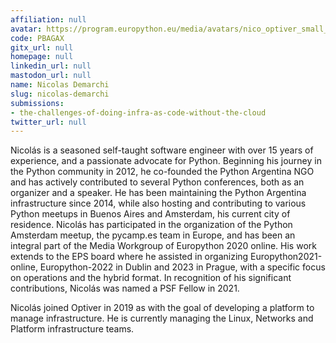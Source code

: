 ```yaml
---
affiliation: null
avatar: https://program.europython.eu/media/avatars/nico_optiver_small_Ajc2NAp.jpg
code: PBAGAX
gitx_url: null
homepage: null
linkedin_url: null
mastodon_url: null
name: Nicolas Demarchi
slug: nicolas-demarchi
submissions:
- the-challenges-of-doing-infra-as-code-without-the-cloud
twitter_url: null
---
```


Nicolás is a seasoned self-taught software engineer with over 15 years of experience, and a passionate advocate for Python. Beginning his journey in the Python community in 2012, he co-founded the Python Argentina NGO and has actively contributed to several Python conferences, both as an organizer and a speaker. He has been maintaining the Python Argentina infrastructure since 2014, while also hosting and contributing to various Python meetups in Buenos Aires and Amsterdam, his current city of residence. Nicolás has participated in the organization of the Python Amsterdam meetup, the pycamp.es team in Europe, and has been an integral part of the Media Workgroup of Europython 2020 online. His work extends to the EPS board where he assisted in organizing Europython2021-online, Europython-2022 in Dublin and 2023 in Prague, with a specific focus on operations and the hybrid format. In recognition of his significant contributions, Nicolás was named a PSF Fellow in 2021.

Nicolás joined Optiver in 2019 as with the goal of developing a platform to manage infrastructure. He is currently managing the Linux, Networks and Platform infrastructure teams.